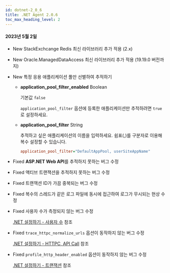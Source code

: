 ```yaml
---
id: dotnet-2_0_6
title: .NET Agent 2.0.6
toc_max_heading_level: 2
---
```


#### 2023년 5월 2일

- <Status>New</Status> StackExchcange Redis 최신 라이브러리 추가 적용 (2.x)

- <Status>New</Status> Oracle.ManagedDataAccess 최신 라이브러리 추가 적용 (19.19.0 버전까지)

- <Status>New</Status> 특정 응용 애플리케이션 풀만 선별하여 추적하기

  * **application_pool_filter_enabled** <span class='type'>Boolean</span>

    기본값 `false`
  
    `application_pool_filter` 옵션에 등록한 애플리케이션만 추적하려면 `true`로 설정하세요.

  * **application_pool_filter** <span class='type'>String</span>

    추적하고 싶은 애플리케이션의 이름을 입력하세요. 쉼표(,)를 구분자로 이용해 복수 설정할 수 있습니다.

    ```ini title='whatap.conf'
    application_pool_filter="DefaultAppPool, userSiteAppName"
    ```

- <Status>Fixed</Status> <b>ASP.NET Web API</b>를 추적하지 못하는 버그 수정

- <Status>Fixed</Status> 액티브 트랜잭션을 추적하지 못하는 버그 수정

- <Status>Fixed</Status> 트랜잭션 ID가 가끔 중복되는 버그 수정

- <Status>Fixed</Status> 복수의 스레드가 같은 로그 파일에 동시에 접근하여 로그가 무시되는 현상 수정

- <Status>Fixed</Status> 사용자 수가 측정되지 않는 버그 수정

  [.NET 설정하기 - 사용자 수](../../dotnet/agent-number-of-user) 참조

- <Status>Fixed</Status> <code>trace_httpc_normalize_urls</code> 옵션이 동작하지 않는 버그 수정

  [.NET 설정하기 - HTTPC, API Call](../../dotnet/agent-httpcapicall) 참조

- <Status>Fixed</Status> <code>profile_http_header_enabled</code> 옵션이 동작하지 않는 버그 수정

  [.NET 설정하기 - 트랜잭션](../../dotnet/agent-transaction) 참조